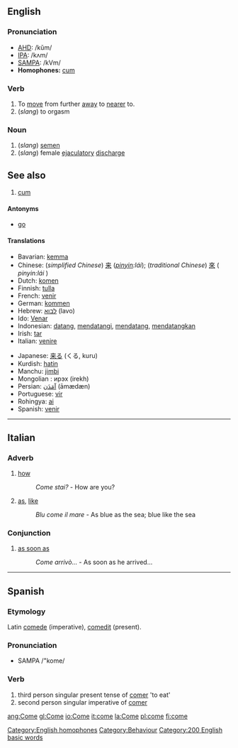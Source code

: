 ==English==

=== Pronunciation ===
*[[w:AHD|AHD]]: /kŭm/
*[[w:IPA|IPA]]: /kʌm/
*[[w:SAMPA|SAMPA]]: /kVm/
*'''Homophones:''' [[cum]]

===Verb===
{{irregverb|come|[[comes]]|[[came]]|come|[[coming]]}}
# To [[move]] from further [[away]] to [[near]]er to.
# (''slang'') to orgasm

===Noun===

# (''slang'') [[semen]]
# (''slang'') female [[ejaculatory]] [[discharge]]

==See also==
# [[cum]]

==== Antonyms ====
*[[go]]

==== Translations ====
{{top}}
*Bavarian: [[kemma]]
*Chinese: (''simplified Chinese'') [[来]] (''[[pinyin]]:lái''); (''traditional Chinese'') [[來]] ( ''pinyin:lái'' ) 
*Dutch: [[komen]]
*Finnish: [[tulla]]
*French: [[venir]]
*German: [[kommen]]
*Hebrew: [[לבוא]] (lavo)
*Ido: [[Venar]]
*Indonesian: [[datang]], [[datang|mendatangi]], [[datang|mendatang]], [[datang|mendatangkan]]
*Irish: [[tar#Irish|tar]]
*Italian: [[venire]]
{{mid}}
*Japanese: [[来る]] (くる, kuru)
*Kurdish: [[hatin]]
*Manchu: [[jimbi]]
*Mongolian : ирэх (irekh)
*Persian: [[آمَدَن]] (āmædæn)
*Portuguese: [[vir]]
*Rohingya: [[ai]]
*Spanish: [[venir]]
{{bottom}}

[[Category:English homophones]]
----

==Italian==
===Adverb===
# [[how]]          
#:''Come stai?'' - How are you?
# [[as]], [[like]]
#:''Blu come il mare'' - As blue as the sea; blue like the sea

===Conjunction===
# [[as soon as]]
#:''Come arrivò...'' - As soon as he arrived...

----

==Spanish==
===Etymology===
Latin [[comede]] (imperative), [[comedit]] (present).

===Pronunciation===
*SAMPA /"kome/

===Verb===
# third person singular present tense of [[comer]] 'to eat'
# second person singular imperative of [[comer]]

[[Category:Behaviour]]
[[Category:200 English basic words]]

[[ang:Come]]
[[gl:Come]]
[[io:Come]]
[[it:come]]
[[la:Come]]
[[pl:come]]
[[fi:come]]